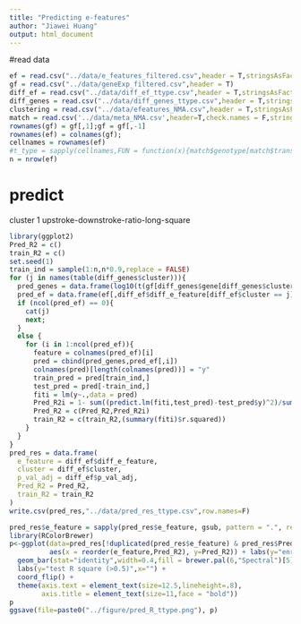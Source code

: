 ```yaml
---
title: "Predicting e-features"
author: "Jiawei Huang"
output: html_document
---
```



#read data

```r
ef = read.csv("../data/e_features_filtered.csv",header = T,stringsAsFactors = F)
gf = read.csv("../data/geneExp_filtered.csv",header = T)
diff_ef = read.csv("../data/diff_ef_ttype.csv",header = T,stringsAsFactors = F)
diff_genes = read.csv("../data/diff_genes_ttype.csv",header = T,stringsAsFactors = F)
clustering = read.csv("../data/efeatures_NMA.csv",header = T,stringsAsFactors = F)
match = read.csv('../data/meta_NMA.csv',header=T,check.names = F,stringsAsFactors = F)
rownames(gf) = gf[,1];gf = gf[,-1]
rownames(ef) = colnames(gf);
cellnames = rownames(ef)
#t_type = sapply(cellnames,FUN = function(x){match$genotype[match$transcriptomics_sample_id==x]})
n = nrow(ef)
```

# predict

cluster 1 upstroke-downstroke-ratio-long-square 

```r
library(ggplot2)
Pred_R2 = c()
train_R2 = c()
set.seed(1)
train_ind = sample(1:n,n*0.9,replace = FALSE)
for (j in names(table(diff_genes$cluster))){
  pred_genes = data.frame(log10(t(gf[diff_genes$gene[diff_genes$cluster == j & diff_genes$p_val_adj<0.05],])+1))
  pred_ef = data.frame(ef[,diff_ef$diff_e_feature[diff_ef$cluster == j]])
  if (ncol(pred_ef) == 0){
    cat(j)
    next;
  }
  else {
    for (i in 1:ncol(pred_ef)){
      feature = colnames(pred_ef)[i]
      pred = cbind(pred_genes,pred_ef[,i])
      colnames(pred)[length(colnames(pred))] = "y"
      train_pred = pred[train_ind,]
      test_pred = pred[-train_ind,]
      fiti = lm(y~.,data = pred)
      Pred_R2i = 1- sum((predict.lm(fiti,test_pred)-test_pred$y)^2)/sum((test_pred$y - mean(test_pred$y))^2)
      Pred_R2 = c(Pred_R2,Pred_R2i)
      train_R2 = c(train_R2,(summary(fiti)$r.squared))
    }
  }
}
pred_res = data.frame(
  e_feature = diff_ef$diff_e_feature,
  cluster = diff_ef$cluster,
  p_val_adj = diff_ef$p_val_adj,
  Pred_R2 = Pred_R2,
  train_R2 = train_R2
)
write.csv(pred_res,"../data/pred_res_ttype.csv",row.names=F)
```

```r
pred_res$e_feature = sapply(pred_res$e_feature, gsub, pattern = ".", replacement = " ", fixed = TRUE)
library(RColorBrewer)
p<-ggplot(data=pred_res[!duplicated(pred_res$e_feature) & pred_res$Pred_R2>0.5,], 
          aes(x = reorder(e_feature,Pred_R2), y=Pred_R2)) + labs(y="enrichment")+
  geom_bar(stat="identity",width=0.4,fill = brewer.pal(6,"Spectral")[5],alpha = 0.8)+ theme_minimal() + 
  labs(y="test R square (>0.5)",x="") +
  coord_flip() + 
  theme(axis.text = element_text(size=12.5,lineheight=.8),
        axis.title = element_text(size=11,face = "bold")) 
p
ggsave(file=paste0("../figure/pred_R_ttype.png"), p)
```


